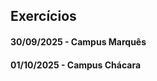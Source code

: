 ## Exercícios


#### 30/09/2025 - Campus Marquês {.unnumbered}
#### 01/10/2025 - Campus Chácara {.unnumbered}

